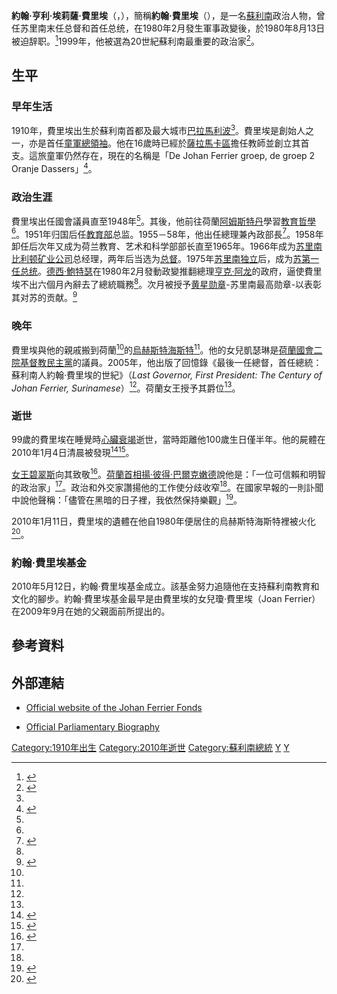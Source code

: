 {{noteTA
|1=zh-hans:贝娅特丽克丝; zh-hant:碧翠斯;
|2=zh-hans:帕拉马里博; zh-hant:巴拉馬利波;
}}
{{Infobox Politician
| name            = 約翰·費里埃
| image           = JohanFerrier.jpg
| imagesize       = 220px
| office          = [[蘇利南|蘇利南]]首任[[蘇利南總統|總統]]
| term_start      = 1975年11月25日
| term_end        = 1980年8月13日
| predecessor     = 自己（作為總督）<br>朱麗安娜女王（作為元首）
| successor       = [[亨克·陈亚先|亨克·陈亚先]]
| office1 =末代蘇里南總督
|term_start1 = 1968年3月15日
|term_end1=1975年11月25日
|monarch1 =[[朱麗安娜女王|朱麗安娜女王]]
|office2 =[[蘇里南總理|蘇里南總理]]
|term_start2 = 1955年4月16日
|term_end2=1958年7月16日
| birth_date      = {{Birth date|1910|05|12|mf=y}}
| birth_place     = [[蘇利南|荷屬圭亞那]][[巴拉馬利波|巴拉馬利波]]
| death_date      = {{Death date and age|2010|01|04|1910|05|12|mf=y}}
| death_place     = [[荷蘭|荷蘭]][[烏赫斯特海斯特|烏赫斯特海斯特]]
| birthname       = 約翰·亨利·埃莉薩·費里埃
| nationality     = [[蘇利南|蘇利南]]
| party           = [[蘇利南民族黨|蘇利南民族黨]]
| spouse          =
| residence       =
| alma_mater      = [[阿姆斯特丹大學|阿姆斯特丹大學]] <small>（[[哲學博士|哲學博士]]）</small>
| occupation      = [[政治人物|政治人物]] <br /> [[教師|教師]]
| religion        = [[歸正宗|歸正宗]]
| signature       =
| website         =
}}

'''約翰·亨利·埃莉薩·費里埃'''（'''{{lang-nl|Johan Henri Eliza Ferrier}}'''，{{bd|1910年|5月12日|2010年|1月4日|catIdx=Ferrier ,Johan}}），簡稱'''約翰·費里埃'''（'''{{lang-nl|Johan Ferrier}}'''），是一名[[蘇利南|蘇利南]]政治人物，曾任苏里南末任总督和首任总统，在1980年2月發生軍事政變後，於1980年8月13日被迫辞职。<ref>{{nl icon}}{{cite web|url=http://nos.nl/video/126843-johan-ferrier-99-overleden.html|title=Johan Ferrier (99) overleden|publisher=NOS|date=2010-01-04|accessdate=2010-06-12|deadurl=yes|archiveurl=https://web.archive.org/web/20100413120516/http://nos.nl/video/126843-johan-ferrier-99-overleden.html|archivedate=2010-04-13}}</ref>1999年，他被選為20世紀蘇利南最重要的政治家<ref>{{nl icon}}{{cite web |url=http://frontpage.fok.nl/nieuws/365267/1/1/50/eerste-president-suriname-overleden.html |title=Ferrier was het oudste nog levende oud-staatshoofd ter wereld |publisher=FOK |date=2010-01-04 |accessdate=2010-06-12 |archive-date=2020-02-03 |archive-url=https://web.archive.org/web/20200203140835/https://frontpage.fok.nl/nieuws/365267/1/1/50/eerste-president-suriname-overleden.html |dead-url=no }}</ref>。

==生平==
===早年生活===
1910年，費里埃出生於蘇利南首都及最大城市[[巴拉馬利波|巴拉馬利波]]<ref name="Ex-Surinam President Ferrier dies at 99"/>。費里埃是{{Link-en|蘇利南童軍|Boy Scouts van Suriname}}創始人之一，亦是首任[[童軍總領袖|童軍總領袖]]。他在16歲時已經於[[薩拉馬卡區|薩拉馬卡區]]擔任教師並創立其首支{{Link-en|童軍旅|Scout Group}}。這旅童軍仍然存在，現在的名稱是「De Johan Ferrier groep, de groep 2 Oranje Dassers」<ref>{{nl icon}}{{cite web|url=http://www.dbsuriname.com/archief/nat/2010/jan10/11-01-10/Nat_Johan%20Ferrier,%20eerste%20Chief%20Scout%20Suriname.asp |title=Johan Ferrier, eerste Chief Scout Suriname |publisher=Dbsuriname |date=2010-01-11 |accessdate=2010-06-12 |deadurl=yes |archiveurl=https://web.archive.org/web/20110717121518/http://www.dbsuriname.com/archief/nat/2010/jan10/11-01-10/Nat_Johan%20Ferrier%2C%20eerste%20Chief%20Scout%20Suriname.asp |archivedate=2011-07-17 }}</ref>。

===政治生涯===
費里埃出任國會議員直至1948年<ref name="Ex-Surinam President Ferrier dies at 99"/>。其後，他前往荷蘭[[阿姆斯特丹|阿姆斯特丹]]學習[[教育哲學|教育哲學]]<ref name="Ex-Surinam President Ferrier dies at 99"/>。1951年归国后任[[苏里南教育部|教育部]]总监。1955－58年，他出任總理兼內政部長<ref name="Ex-Surinam President Ferrier dies at 99">{{en}}{{cite web|url=http://www.rnw.nl/english/article/ex-surinam-president-johan-ferrier-dies-aged-99|title=Ex-Surinam President Ferrier dies at 99|date=2010-01-04|accessdate=2010-01-05|publisher=Radio Netherlands Worldwide|deadurl=yes|archiveurl=https://web.archive.org/web/20110406182357/http://www.rnw.nl/english/article/ex-surinam-president-johan-ferrier-dies-aged-99|archivedate=2011-04-06}}</ref>。1958年卸任后次年又成为荷兰教育、艺术和科学部部长直至1965年。1966年成为[[苏里南比利顿矿业公司|苏里南比利顿矿业公司]]总经理，两年后当选为[[苏里南总督|总督]]。1975年[[苏里南独立|苏里南独立]]后，成为[[苏里南总统|苏第一任总统]]。[[德西·鮑特瑟|德西·鮑特瑟]]在1980年2月發動政變推翻總理[[亨克·阿龙|亨克·阿龙]]的政府，逼使費里埃不出六個月內辭去了總統職務<ref name="Johan Ferrier, first president of Suriname, dies in the Netherlands at age 99, daughter says"/>。次月被授予[[黄星勋章|黄星勋章]]-苏里南最高勋章-以表彰其对苏的贡献。<ref>{{cite book|author=吴德明 |title=《苏里南》 |language=zh-hans |year=2008 |publisher=社会科学文献出版社 |page=254 |location=北京 |isbn=9787509701881 }}</ref>

===晚年===
費里埃與他的親戚搬到荷蘭<ref name="Johan Ferrier, first president of Suriname, dies in the Netherlands at age 99, daughter says"/>的[[烏赫斯特海斯特|烏赫斯特海斯特]]<ref name="Tributes to Suriname's first president pour in"/>。他的女兒凱瑟琳是[[荷蘭國會二院|荷蘭國會二院]][[基督教民主黨|基督教民主黨]]的議員。2005年，他出版了回憶錄《最後一任總督，首任總統：蘇利南人約翰·費里埃的世紀》（''Last Governor, First President: The Century of Johan Ferrier, Surinamese''）<ref name="Johan Ferrier, first president of Suriname, dies in the Netherlands at age 99, daughter says"/>。荷蘭女王授予其爵位<ref name="First president of Suriname dies aged 99"/>。

===逝世===
99歲的費里埃在睡覺時[[心臟衰竭|心臟衰竭]]逝世，當時距離他100歲生日僅半年。他的屍體在2010年1月4日清晨被發現<ref name="Johan Ferrier, first president of Suriname, dies in the Netherlands at age 99, daughter says">{{en}}{{cite web|url=http://www.winnipegfreepress.com/world/breakingnews/80621337.html|title=Johan Ferrier, first president of Suriname, dies in the Netherlands at age 99, daughter says|date=2010-01-04|accessdate=2010-01-05|publisher=Winnipeg Free Press}}</ref><ref>{{nl icon}}{{cite web |url=http://www.wereldjournalisten.nl/artikel/2010/01/08/johan_ferrier_onderwijzer_en_gentleman_in_de_poli/ |title="Johan Ferrier: een onderwijzer en gentleman in de Surinaamse politiek" |publisher=Wereldjournalisten |date=2010-01-08 |accessdate=2010-06-12 |deadurl=yes |archiveurl=https://web.archive.org/web/20100731002954/http://www.wereldjournalisten.nl/artikel/2010/01/08/johan_ferrier_onderwijzer_en_gentleman_in_de_poli/ |archivedate=2010-07-31 }}</ref>。

[[碧翠斯_(荷蘭)|女王碧翠斯]]向其致敬<ref name="Tributes to Suriname's first president pour in">{{en}}{{cite web|url=http://www.rnw.nl/english/article/tributes-surinames-first-president-pour|title=Tributes to Suriname's first president pour in|date=2010-01-05|accessdate=2010-01-05|publisher=Radio Netherlands Worldwide|deadurl=yes|archiveurl=https://web.archive.org/web/20100119012543/http://www.rnw.nl/english/article/tributes-surinames-first-president-pour|archivedate=2010年1月19日|df=}}</ref>。[[荷蘭首相|荷蘭首相]][[揚·彼得·巴爾克嫩德|揚·彼得·巴爾克嫩德]]說他是：「一位可信賴和明智的政治家」<ref name="Tributes to Suriname's first president pour in"/>。政治和外交家{{Link-en|揚·普龍克|Jan Pronk}}讚揚他的工作使分歧收窄<ref name="Tributes to Suriname's first president pour in"/>。在國家早報{{Link-en|荷蘭人民報|De Volkskrant}}的一則訃聞中說他聲稱：「儘管在黑暗的日子裡，我依然保持樂觀」<ref name="First president of Suriname dies aged 99">{{en}}{{cite web|url=http://www.dutchnews.nl/news/archives/2010/01/first_president_of_suriname_di.php|title=First president of Suriname dies aged 99|date=2010-01-04|accessdate=2010-01-05|publisher=DutchNews.nl|archive-date=2014-11-11|archive-url=https://web.archive.org/web/20141111113103/http://www.dutchnews.nl/news/archives/2010/01/first_president_of_suriname_di.php/|dead-url=no}}</ref>。

2010年1月11日，費里埃的遺體在他自1980年便居住的烏赫斯特海斯特裡被火化<ref>{{en}}{{cite web |url=http://www.expatica.com/nl/news/dutch-rss-news/last-farewell-to-suriname-president-ferrier_18725.html |title="Last farewell to Suriname President Ferrier" |publisher=Wereldjournalisten |date=2010-01-08 |accessdate=2010-06-12 |archive-date=2010-01-13 |archive-url=https://web.archive.org/web/20100113103316/http://www.expatica.com/nl/news/dutch-rss-news/last-farewell-to-suriname-president-ferrier_18725.html |dead-url=yes }}</ref>。

===約翰·費里埃基金===
2010年5月12日，約翰·費里埃基金成立。該基金努力追隨他在支持蘇利南教育和文化的腳步。約翰·費里埃基金最早是由費里埃的女兒瓊·費里埃（Joan Ferrier）在2009年9月在她的父親面前所提出的。

==參考資料==
{{Reflist}}

==外部連結==
* {{nl icon}} [http://www.johanferrierfonds.nl Official website of the Johan Ferrier Fonds] {{Wayback|url=http://www.johanferrierfonds.nl/ |date=20210118042736 }}
* {{nl icon}} [http://www.parlement.com/9291000/biof/15510 Official Parliamentary Biography] {{Wayback|url=http://www.parlement.com/9291000/biof/15510 |date=20120319152616 }}
{{start box}}
{{s-off}}
{{s-before|待考}}
{{s-title|[[苏里南总督|苏里南总督]]|1968年 - 1975年}}
{{s-after|末任}}
{{s-off}}
{{s-before|首任}}
{{s-title|[[苏里南总统|苏里南总统]]|1975年 - 1980年}}
{{s-after|[[陈亚先|陈亚先]]}}
{{end box}}
{{蘇利南總統}}
{{Authority control}}

{{DEFAULTSORT:Ferrier, Johan}}
[[Category:1910年出生|Category:1910年出生]]
[[Category:2010年逝世|Category:2010年逝世]]
[[Category:蘇利南總統|Category:蘇利南總統]]
[[Category:阿姆斯特丹大学校友|Y]]
[[Category:帕拉马里博人|Y]]